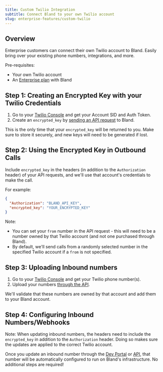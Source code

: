 ```yaml
---
title: Custom Twilio Integration
subtitle: Connect Bland to your own Twilio account
slug: enterprise-features/custom-twilio
---
```



## Overview

Enterprise customers can connect their own Twilio account to Bland. Easily bring over your existing phone numbers, integrations, and more.

Pre-requisites:

- Your own Twilio account
- An [Enterprise plan](https://forms.default.com/361589) with Bland

## Step 1: Creating an Encrypted Key with your Twilio Credentials

1. Go to your [Twilio Console](https://www.twilio.com/console) and get your Account SID and Auth Token.
2. Create an `encrypted_key` by [sending an API request](../api-v1/post/accounts.mdx) to Bland.

This is the only time that your `encrypted_key` will be returned to you. Make sure to store it securely, and new keys will need to be generated if lost.

## Step 2: Using the Encrypted Key in Outbound Calls

Include `encrypted_key` in the headers (in addition to the `Authorization` header) of your API requests, and we'll use that account's credentials to make the call.

For example:

```json
{
  "Authorization": "BLAND_API_KEY",
  "encrypted_key": "YOUR_ENCRYPTED_KEY"
}
```

Note:

- You can set your `from` number in the API request - this will need to be a number owned by that Twilio account (and not one purchased through Bland).
- By default, we'll send calls from a randomly selected number in the specified Twilio account if a `from` is not specified.

## Step 3: Uploading Inbound numbers

1. Go to your [Twilio Console](https://www.twilio.com/console) and get your Twilio phone number(s).
2. Upload your numbers [through the API](../api-v1/post/inbound-insert.mdx).

We'll validate that these numbers are owned by that account and add them to your Bland account.

## Step 4: Configuring Inbound Numbers/Webhooks

Note: When updating inbound numbers, the headers need to include the `encrypted_key` in addition to the `Authorization` header. Doing so makes sure the updates are applied to the correct Twilio account.

Once you update an inbound number through the [Dev Portal](https://app.bland.ai) or [API](../api-v1/post/inbound-number-update.mdx), that number will be automatically configured to run on Bland's infrastructure. No additional steps are required!
